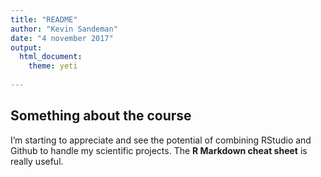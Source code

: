 ```yaml
---
title: "README"
author: "Kevin Sandeman"
date: "4 november 2017"
output:
  html_document:
    theme: yeti
   
---
```


## Something about the course

I'm starting to appreciate and see the potential of combining RStudio and Github to handle my scientific projects. The **R Markdown cheat sheet** is really useful.

